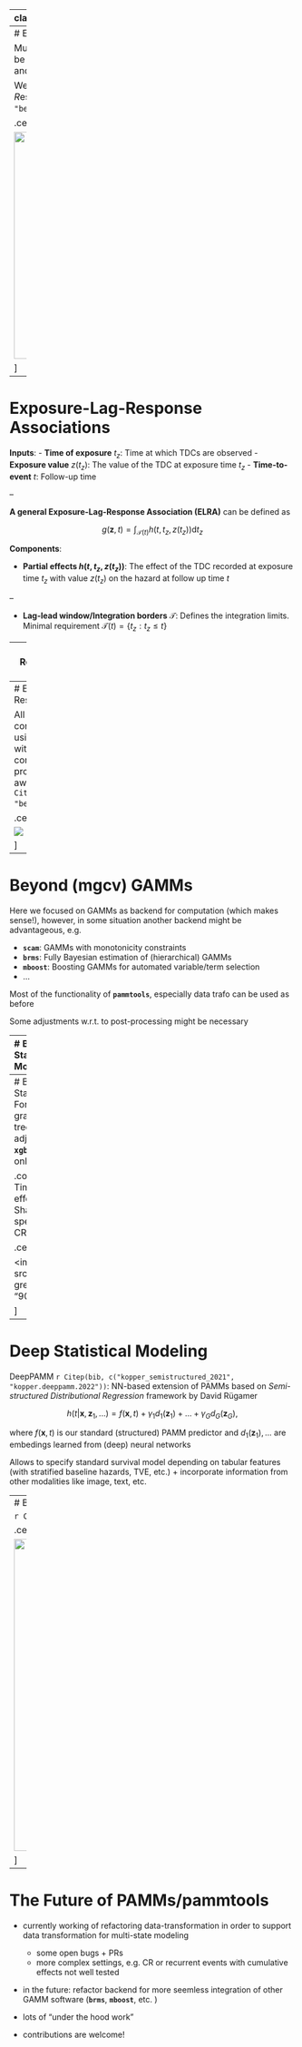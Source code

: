 
---
class: inverse, middle, center

.center[
.font150[
**Part V: Extensions and Outlook**
]
]

<html>
  <div style='float:left'></div>
  <hr color='#005500' size=2px width=900px>
</html>



---
# Exposure-Lag-Response Associations

Much more generally, PAMMs/**pammtools** can also be used to fit delayed and time-limited, cumulative and time-varying effects of TDCs


We refer to these types of effects as *E*xposure-*L*ag *R*esponse *A*ssociations (ELRA). See `r Citet(bib, "bender_penalized_2019")` for details


.center[

<a href="https://academic.oup.com/biostatistics/article/20/2/315/4852816">
  <image src="figures/screenshot-elra-paper.png" height="400px">
</image>
</a>

]


---
# Exposure-Lag-Response Associations

**Inputs**:
- **Time of exposure** $t_z$: Time at which TDCs are observed
- **Exposure value** $z(t_z)$: The value of the TDC at exposure time $t_z$
- **Time-to-event** $t$: Follow-up time

--

**A general Exposure-Lag-Response Association (ELRA)** can be defined as

$$g(\mathbf{z}, t) = \int_{\mathcal{T}(t)} h(t, t_z, z(t_z))\mathrm{d}t_z$$


**Components**:

- **Partial effects $h(t,t_z,z(t_z))$**: The effect of the TDC recorded at
exposure time $t_z$ with value $z(t_z)$ on the hazard at follow up time $t$

--

- **Lag-lead window/Integration borders** $\mathcal{T}$: Defines the integration limits.<br>
Minimal requirement $\mathcal{T}(t) = \{t_{z}:t_{z}\leq t\}$


---
# Exposure-Lag-Response Associations (3)

**A general Exposure-Lag-Response Association (ELRA)** can be defined as

$$g(\mathbf{z}, t) = \int_{\mathcal{T}(t)} h(t, t_z, z(t_z))\mathrm{d}t_z$$


Special cases:

- Weighted cumulative exposure (WCE; `r Citet(bib, "Sylvestre2009")`):

$$g(\mathbf{z}, t) = \int_{\mathcal{T}(t)} h(t-t_z) z(t_z)\drm t_z$$

- Distributed-lag non-linear model (DLNM; `r Citet(bib, "Gasparrini2014", "Gasparrini2017",
max.names = 1)`):


$$g(\mathbf{z}, t) = \int_{\mathcal{T}(t)} h(t-t_z, z(t_z))\drm t_z$$


---
# Exposure-Lag-Response Associations (4)

All of these can again be conveniently estimated using PAMMs/GAMMs with appropriate (very complex) data pre-processing abstracted away by **`pammtools`** (see `r Citet(bib, "bender_pammtools_2018")`)

.center[

<img src="figures/elra-code.png"></img>

]


---
# Beyond (mgcv) GAMMs

Here we focused on GAMMs as backend for computation (which makes sense!), however, in some situation another backend might be advantageous, e.g.

- **`scam`**: GAMMs with monotonicity constraints
- **`brms`**: Fully Bayesian estimation of (hierarchical) GAMMs
- **`mboost`**: Boosting GAMMs for automated variable/term selection
- ...

Most of the functionality of **`pammtools`**, especially data trafo can be used as before

Some adjustments w.r.t. to post-processing might be necessary


---
# Beyond Statistical Modeling

In general, PEM based approaches not limited to statistical modeling (cf. `r Citet(bib, "bender.generalMl.2021")`)


.center[
<img src="figures/ml-for-survival-graph.svg", width = "800px">
]


---
# Beyond Statistical Modeling
For example gradient boosted trees (no adjustment to **`xgboost`** needed, only data trafo)

.column[&nbsp;&nbsp;&nbsp;&nbsp;&nbsp;&nbsp;&nbsp;&nbsp;&nbsp;&nbsp;&nbsp;&nbsp;&nbsp; Time-varying effects]
.column[&nbsp;&nbsp;&nbsp;&nbsp; Shared vs. cause-specific effects (in CR)]


.center[

<img src="figures/splits-grey.svg", width = "900px">

]


---
# Deep Statistical Modeling

DeepPAMM `r Citep(bib, c("kopper_semistructured_2021", "kopper.deeppamm.2022"))`: NN-based extension of PAMMs based on *Semi-structured Distributional Regression* framework by David Rügamer

$$
    h(t|\mathbf{x}, \mathbf{z}_1, ...) = f(\mathbf{x}, t) + \gamma_1 d_1(\mathbf{z}_1) + \dots + \gamma_G d_G(\mathbf{z}_G),
$$

where $f(\mathbf{x}, t)$ is our standard (structured) PAMM predictor and
$d_1(\mathbf{z}_1),  ...$ are embedings learned from (deep) neural networks

Allows to specify standard survival model depending on tabular features (with stratified baseline hazards, TVE, etc.) + incorporate information from other modalities like image, text, etc.


---
# Back to Statistical Modeling

`r Citet(bib, "rappl.spatial.2023a")`

.center[

<img src="figures/rappl-joint-model.png" width="550px"></img>

]


---
# The Future of PAMMs/pammtools

- currently working of refactoring data-transformation in order to support data transformation for multi-state modeling
  + some open bugs + PRs
  + more complex settings, e.g. CR or recurrent events with cumulative effects not well tested

- in the future: refactor backend for more seemless integration of other GAMM software (**`brms`**, **`mboost`**, etc. )

- lots of "under the hood work"

- contributions are welcome!
